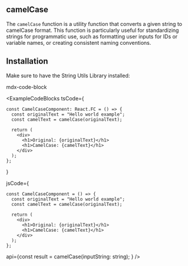 
## camelCase

The `camelCase` function is a utility function that converts a given string to camelCase format. This function is particularly useful for standardizing strings for programmatic use, such as formatting user inputs for IDs or variable names, or creating consistent naming conventions.

## Installation

Make sure to have the String Utils Library installed:

mdx-code-block
  <RSUTabs />

<ExampleCodeBlocks 
  tsCode={
    

    const CamelCaseComponent: React.FC = () => {
      const originalText = "Hello world example";
      const camelText = camelCase(originalText);

      return (
        <div>
          <h1>Original: {originalText}</h1>
          <h1>CamelCase: {camelText}</h1>
        </div>
      );
    };

    

}

jsCode={

    const CamelCaseComponent = () => {
      const originalText = "Hello world example";
      const camelText = camelCase(originalText);

      return (
        <div>
          <h1>Original: {originalText}</h1>
          <h1>CamelCase: {camelText}</h1>
        </div>
      );
    };


api={const result = camelCase(inputString: string);
}
/>
